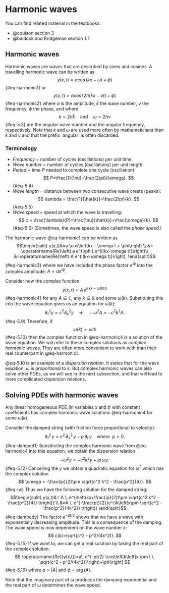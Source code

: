 # Harmonic waves {#sec-5}
You can find related material in the textbooks:

- @coulson section 3
- @baldock and Bridgeman section 1.7

## Harmonic waves

Harmonic waves are waves that are described by sines and cosines. A travelling
harmonic wave can be written as
$$
y(x,t)=a \cos\left(kx - \omega t + \phi\right)
$$ {#eq-harmonic1}
or
$$
y(x,t)=a \cos\left(2\pi(\hat{k}x - \nu t) + \phi\right)
$$ {#eq-harmonic2}
where $a$ is the amplitude, $\hat{k}$ the wave number, $\nu$ the frequency,
$\phi$ the phase, and where
$$
k= 2\pi\hat{k} \quad \text{and} \quad \omega = 2\pi \nu
$$ {#eq-5.3}
are the angular wave number and the angular frequency, respectively. Note that
$k$ and $\omega$ are used more often by mathematicians than $\hat{k}$ and $\nu$
and that the prefix `angular' is often discarded.

::: {.callout-note}
### Terminology

- _Frequency_ $=$ number of cycles (oscillations) per unit time.
- _Wave number_ $=$ number of cycles (oscillations) per unit length.
- _Period_ $=$ time $P$ needed to complete one cycle (oscillation):
  $$
  P=\frac{1}{\nu}=\frac{2\pi}{\omega}.
  $$ {#eq-5.4}
- _Wave length_ $=$ distance between two consecutive wave crests (peaks):
  $$
  \lambda = \frac{1}{\hat{k}}=\frac{2\pi}{k}.
  $$ {#eq-5.5}
- _Wave speed_ $=$ speed at which the wave is travelling:
  $$
  c = \frac{\lambda}{P}=\frac{\nu}{\hat{k}}=\frac{\omega}{k}.
  $$ {#eq-5.6}
  (Sometimes, the wave speed is also called the _phase speed_.)

:::

The harmonic wave @eq-harmonic1 can be written as
$$\begin{split}
y(x,t)&=a \cos\left(kx - \omega t + \phi\right) \\
&= \operatorname{Re}\left( a e^{i\phi} e^{i(kx-\omega t)}\right)\\
&=\operatorname{Re}\left( A e^{i(kx-\omega t)}\right),
\end{split}$$ {#eq-harmonic3}
where we have included the phase factor $e^{i\phi}$ into the complex amplitude:
$A= a e^{i\phi}$.

Consider now the complex function
$$
y(x,t)= A \, e^{i(kx-\omega(k) t)}
$$ {#eq-harmonic4}
for any $A\in\mathbb{C}$, any $k\in\mathbb{R}$ and some $\omega(k)$.
Substituting this into the wave equation gives us an equation for $\omega(k)$:
$$
\partial_t^2 y =c^2 \partial_x^2 y  \quad 
\Rightarrow \quad -\omega^2 A =-c^2 k^2 A.
$$ {#eq-5.9}
Therefore, if
$$
\omega(k) = \pm ck
$$ {#eq-5.10}
then the complex function in @eq-harmonic4 is a solution of the wave equation.
We will refer to these complex solutions as
_complex harmonic waves_. They are often more convenient to work with than 
their real counterpart in @eq-harmonic1.

@eq-5.10 is an example of a _dispersion relation_. It states that for the wave
equation, $\omega$ is proportional to $k$. But complex harmonic waves can also
solve other PDEs, as we will see in the next subsection, and that will lead to
more complicated dispersion relations.

## Solving PDEs with harmonic waves

::: {.callout-important}
Any linear homogeneous PDE (in variables $x$ and $t$) with constant coefficients
has complex harmonic wave solutions @eq-harmonic4 for some $\omega(k)$.
:::

::: {#exm-8}

Consider the damped string (with friction force proportional to velocity):
 $$
  \partial_t^2 \, y= c^2 \, \partial_x^2 \, y - p\, \partial_t \, y\quad \text{where }\
  p>0.
$$ {#eq-damped1}
Substituting the complex harmonic wave from @eq-harmonic4 into this equation, we
obtain the dispersion relation
$$
-\omega^2 y =- c^2 k^2 y +ip\,\omega y .
$$ {#eq-5.12}
Cancelling the $y$ we obtain a quadratic equation for $\omega^2$ which has the
complex solution
$$
\omega = -\frac{ip}{2}\pm \sqrt{c^2 k^2 - \frac{p^2}{4}}.
$$ {#eq-iw}
Thus we have the following solution for the damped string:
$$\begin{split}
y(x,t)&= A \, e^{i\left(kx+\frac{ip}{2}t\pm \sqrt{c^2 k^2 - \frac{p^2}{4}} t\right)} \\
&=A \, e^{-\frac{pt}{2}}e^{ik\left(x\pm \sqrt{c^2  - \frac{p^2}{4k^2}} t\right)}
\end{split}$$ {#eq-dampedy}
The factor $e^{-pt/2}$ shows that we have a wave with exponentially decreasing
amplitude. This is a consequence of the damping. The wave speed is now dependent
on the wave number $k$:
$$
c(k)=\sqrt{c^2  - p^2/(4k^2)}.
$$ {#eq-5.15}
If we want to, we can get a real solution by taking the real part of the complex
solution:
$$
\operatorname{Re}(y(x,t))=a\, e^{-pt/2} \cos\left[k\left(x \pm t \, \sqrt{c^2  - p^2/(4k^2)}\right)+\phi\right]
$$ {#eq-5.16}
where $a=\vert A\vert$ and $\phi=\arg(A)$. 

:::

Note that the imaginary part of $\omega$ produces the damping
exponential and the real part of $\omega$ determines the wave speed.
